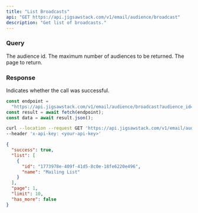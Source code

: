 ```yaml
---
title: "List Broadcasts"
api: "GET https://api.jigsawstack.com/v1/email/audience/broadcast"
description: "Get list of broadcasts."
---
```


### Query

<ParamField query="audience_id" type="string">
  The audience id.
</ParamField>

<ParamField query="limit" default="30" type="string">
  The maximum number of audiences to be returned.
</ParamField>

<ParamField query="page" default="0" type="string">
  The page to return.
</ParamField>

<Snippet file="header.mdx" />

### Response

<ResponseField name="success" type="boolean">
  Indicates whether the call was successful.
</ResponseField>

<RequestExample>

```javascript Node.js
const endpoint =
  "https://api.jigsawstack.com/v1/email/audience/broadcast?audience_id={audience_id}";
const result = await fetch(endpoint);
const data = await result.json();
```

```bash cURL
curl --location --request GET 'https://api.jigsawstack.com/v1/email/audience/broadcast?audience_id={audience_id}' \
--header 'x-api-key: <your-api-key>'
```

</RequestExample>

<ResponseExample>

```json Response
{
  "success": true,
  "list": [
    {
      "id": "1773978e-409f-41d5-8c0e-18fe6220e496",
      "name": "Mailing List"
    }
  ],
  "page": 1,
  "limit": 10,
  "has_more": false
}
```

</ResponseExample>
